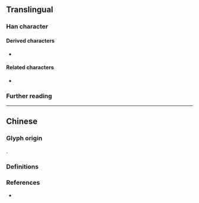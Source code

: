 {{also|棗}}
{{character info/new}}
==Translingual==

===Han character===
{{Han char|rn=75|rad=木|as=04|sn=8|four=50303|canj=DBY|ids=⿱朿⺀}}

====Derived characters====
* {{l|mul|𬗘}}

====Related characters====
* {{l|mul|棗}} {{q|Orthodox [[Traditional Chinese|traditional form]]}}

===Further reading===
{{Han ref|kx=0517.011|hdz=21165.060|uh=67A3}}

----

==Chinese==

===Glyph origin===
{{Han simp|棗|f=朿|t=⺀}}.

===Definitions===
{{zh-see|棗|sv}}

===References===
* {{R:twedu|A01956-004}}